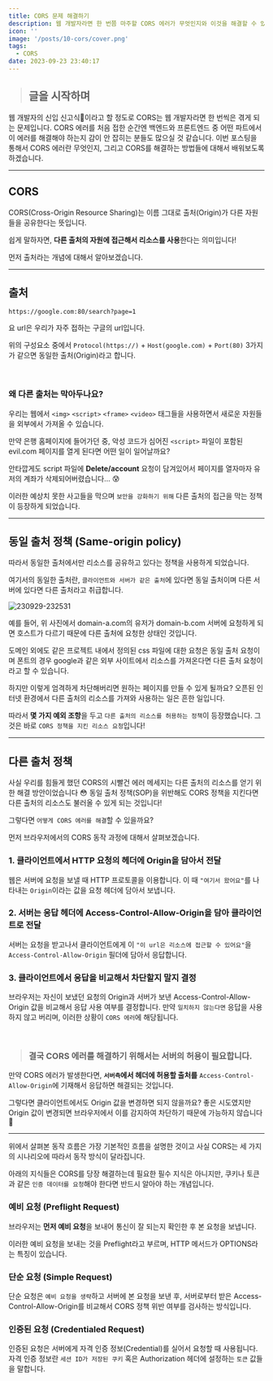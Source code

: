 ```yaml
---
title: CORS 문제 해결하기
description: 웹 개발자라면 한 번쯤 마주할 CORS 에러가 무엇인지와 이것을 해결할 수 있는 방법에 대해 알아보겠습니다.
icon: ''
image: '/posts/10-cors/cover.png'
tags:
  - CORS
date: 2023-09-23 23:40:17
---
```


> ## 글을 시작하며

웹 개발자의 신입 신고식🚨이라고 할 정도로 CORS는 웹 개발자라면 한 번씩은 겪게 되는 문제입니다.
CORS 에러를 처음 접한 순간엔 백엔드와 프론트엔드 중 어떤 파트에서 이 에러를 해결해야 하는지 감이 안 잡히는 분들도 많으실 것 같습니다.
이번 포스팅을 통해서 CORS 에러란 무엇인지, 그리고 CORS를 해결하는 방법들에 대해서 배워보도록 하겠습니다.

---

## CORS

CORS(Cross-Origin Resource Sharing)는 이름 그대로 출처(Origin)가 다른 자원들을 공유한다는 뜻입니다.

쉽게 말하자면, **다른 출처의 자원에 접근해서 리소스를 사용**한다는 의미입니다!

먼저 출처라는 개념에 대해서 알아보겠습니다.

---

## 출처

```
https://google.com:80/search?page=1
```

요 url은 우리가 자주 접하는 구글의 url입니다.

위의 구성요소 중에서 `Protocol(https://)` + `Host(google.com)` + `Port(80)` 3가지가 같으면 동일한 출처(Origin)라고 합니다.

<br />

### 왜 다른 출처는 막아두나요?

우리는 웹에서 `<img>` `<script>` `<frame>` `<video>` 태그들을 사용하면서 새로운 자원들을 외부에서 가져올 수 있습니다.

만약 은행 홈페이지에 들어가던 중, 악성 코드가 심어진 `<script>` 파일이 포함된 evil.com 페이지를 열게 된다면 어떤 일이 일어날까요?

안타깝게도 script 파일에 **Delete/account** 요청이 담겨있어서 페이지를 열자마자 유저의 계좌가 삭제되어버렸습니다... 😰

이러한 예상치 못한 사고들을 막으며 `보안을 강화하기 위해` 다른 출처의 접근을 막는 정책이 등장하게 되었습니다.

---

## 동일 출처 정책 (Same-origin policy)

따라서 동일한 출처에서만 리소스를 공유하고 있다는 정책을 사용하게 되었습니다.

여기서의 동일한 출처란, `클라이언트와 서버가 같은 출처`에 있다면 동일 출처이며 다른 서버에 있다면 다른 출처라고 취급합니다.

![230929-232531](/posts/10-cors/230929-232531.png)

예를 들어, 위 사진에서 domain-a.com의 유저가 domain-b.com 서버에 요청하게 되면 호스트가 다르기 때문에 다른 출처에 요청한 상태인 것입니다.

도메인 외에도 같은 프로젝트 내에서 정의된 css 파일에 대한 요청은 동일 출처 요청이며
폰트의 경우 google과 같은 외부 사이트에서 리소스를 가져온다면 다른 출처 요청이라고 할 수 있습니다.

하지만 이렇게 엄격하게 차단해버리면 원하는 페이지를 만들 수 있게 될까요?
오픈된 인터넷 환경에서 다른 출처의 리소스를 가져와 사용하는 일은 흔한 일입니다.

따라서 **몇 가지 예외 조항**을 두고 `다른 출처의 리소스를 허용하는 정책`이 등장했습니다.
그것은 바로 `CORS 정책을 지킨 리소스 요청`입니다!

---

## 다른 출처 정책

사실 우리를 힘들게 했던 CORS의 시빨건 에러 메세지는 다른 출처의 리소스를 얻기 위한 해결 방안이었습니다 😳 동일 출처 정책(SOP)을 위반해도 CORS 정책을 지킨다면 다른 출처의 리소스도 불러올 수 있게 되는 것입니다!

그렇다면 `어떻게 CORS 에러를 해결`할 수 있을까요?

먼저 브라우저에서의 CORS 동작 과정에 대해서 살펴보겠습니다.

### 1. 클라이언트에서 HTTP 요청의 헤더에 Origin을 담아서 전달

웹은 서버에 요청을 보낼 때 HTTP 프로토콜을 이용합니다.
이 때 `"여기서 왔어요"`를 나타내는 `Origin`이라는 값을 요청 헤더에 담아서 보냅니다.

### 2. 서버는 응답 헤더에 Access-Control-Allow-Origin을 담아 클라이언트로 전달

서버는 요청을 받고나서 클라이언트에게 이 `"이 url은 리소스에 접근할 수 있어요"`을 `Access-Control-Allow-Origin` 필더에 담아서 응답합니다.

### 3. 클라이언트에서 응답을 비교해서 차단할지 말지 결정

브라우저는 자신이 보냈던 요청의 Origin과 서버가 보낸 Access-Control-Allow-Origin 값을 비교해서 응답 사용 여부를 결정합니다.
만약 `일치하지 않는다면` 응답을 사용하지 않고 버리며, 이러한 상황이 `CORS 에러`에 해당됩니다.

<br />

> ### 결국 CORS 에러를 해결하기 위해서는 서버의 허용이 필요합니다.

만약 CORS 에러가 발생한다면, **`서버측`에서 헤더에 허용할 출처를** `Access-Control-Allow-Origin`에 기재해서 응답하면 해결되는 것입니다.

그렇다면 클라이언트에서도 Origin 값을 변경하면 되지 않을까요?
좋은 시도였지만 Origin 값이 변경되면 브라우저에서 이를 감지하여 차단하기 때문에 가능하지 않습니다 🥲

---

위에서 살펴본 동작 흐름은 가장 기본적인 흐름을 설명한 것이고
사실 CORS는 세 가지의 시나리오에 따라서 동작 방식이 달라집니다.

아래의 지식들은 CORS를 당장 해결하는데 필요한 필수 지식은 아니지만, 쿠키나 토큰과 같은 `인증 데이터를 요청`해야 한다면 반드시 알아야 하는 개념입니다.

### 예비 요청 (Preflight Request)

브라우저는 **먼저 예비 요청**을 보내어 통신이 잘 되는지 확인한 후 본 요청을 보냅니다.

이러한 예비 요청을 보내는 것을 Preflight라고 부르며, HTTP 메서드가 OPTIONS라는 특징이 있습니다.

### 단순 요청 (Simple Request)

단순 요청은 `예비 요청을 생략`하고 서버에 본 요청을 보낸 후, 서버로부터 받은 Access-Control-Allow-Origin를 비교해서 CORS 정책 위반 여부를 검사하는 방식입니다.

### 인증된 요청 (Credentialed Request)

인증된 요청은 서버에게 자격 인증 정보(Credential)를 실어서 요청할 때 사용됩니다.
자격 인증 정보란 `세션 ID가 저장된 쿠키` 혹은 Authorization 헤더에 설정하는 `토큰` 값들을 말합니다.
